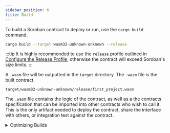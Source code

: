 ```yaml
---
sidebar_position: 6
title: Build
---
```


To build a Soroban contract to deploy or run, use the `cargo build` command.

```sh
cargo build --target wasm32-unknown-unknown --release
```

:::tip
It is highly recommended to use the `release` profile outlined in [Configure the
Release Profile], otherwise the contract will exceed Soroban's size limits.
:::

A `.wasm` file will be outputted in the `target` directory. The `.wasm` file is
the built contract.

```
target/wasm32-unknown-unknown/release/first_project.wasm
```

The `.wasm` file contains the logic of the contract, as well as a the contracts
specification that can be imported into other contracts who wish to call it.
This is the only artifact needed to deploy the contract, share the interface
with others, or integration test against the contract.

<details><summary>Optimizing Builds</summary>
<p>


Building optimized contracts to be as small as possible requires some additional
tools, and requires installing the `nightly` Rust toolchain and `wasm-opt`.

Building optimized contracts is only necessary when deploying to a network with
fees or when analyzing and profiling a contract to get it as small as possible.
If you're just starting out writing a contract, these steps are not necessary.

[Configure the Release Profile]: create-a-project#configure-the-release-profile

## Install Rust `nightly`

To install the nightly Rust toolchain use [`rustup`].

[`rustup`]: ../getting-started/setup#install-rust

```sh
rustup install nightly
rustup target add --toolchain nightly wasm32-unknown-unknown
rustup component add --toolchain nightly rust-src
```

## Install `wasm-opt`

To install `wasm-opt`, install [`binaryen`]. Depending on your operating system
there may be different ways to install it.

[`binaryen`]: https://github.com/WebAssembly/binaryen

<Tabs>
<TabItem value="macos" label="macOS" default>

```sh
brew install binaryen
```

</TabItem>
<TabItem value="linux" label="Linux">

For distributions that use `apt`:

```sh
sudo apt install binaryen
```

For other distributions see:  
https://github.com/WebAssembly/binaryen/releases

</TabItem>
<TabItem value="windows" label="Windows">

For install options see:
https://github.com/WebAssembly/binaryen/releases

</TabItem>
</Tabs>

## Build with `nightly` and `wasm-opt`

Build your contract using nightly. The additional options instruct the compiler
to remove unnecessary information from the contract.

```sh
cargo +nightly build \
    --target wasm32-unknown-unknown \
    --release \
    -Z build-std=std,panic_abort \
    -Z build-std-features=panic_immediate_abort
```

Use `wasm-opt` to further minimize the size of the `.wasm`.

```sh
wasm-opt -Oz \
    target/wasm32-unknown-unknown/release/first_project.wasm \
    -o target/wasm32-unknown-unknown/release/first_project_optimized.wasm
```


</p>
</details>

